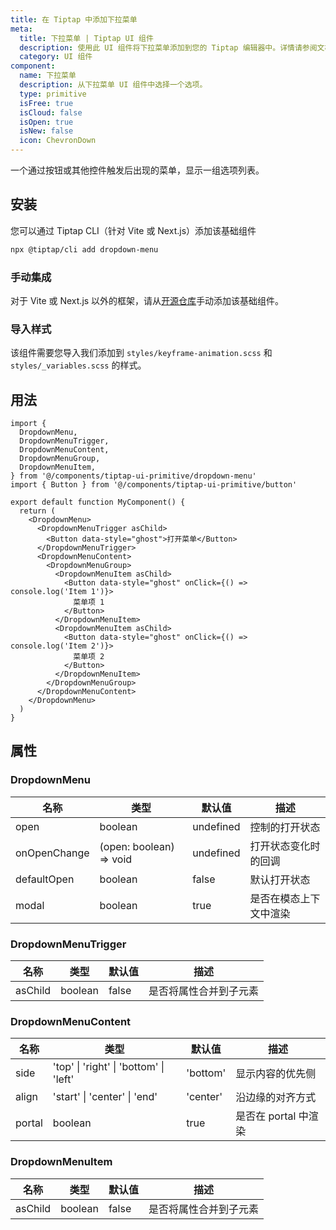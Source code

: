 ```yaml
---
title: 在 Tiptap 中添加下拉菜单
meta:
  title: 下拉菜单 | Tiptap UI 组件
  description: 使用此 UI 组件将下拉菜单添加到您的 Tiptap 编辑器中。详情请参阅文档！
  category: UI 组件
component:
  name: 下拉菜单
  description: 从下拉菜单 UI 组件中选择一个选项。
  type: primitive
  isFree: true
  isCloud: false
  isOpen: true
  isNew: false
  icon: ChevronDown
---
```



一个通过按钮或其他控件触发后出现的菜单，显示一组选项列表。

<CodeDemo
  isScrollable
  src="https://template.tiptap.dev/preview/tiptap-ui-primitive/dropdown-menu"
/>

## 安装
您可以通过 Tiptap CLI（针对 Vite 或 Next.js）添加该基础组件

```bash
npx @tiptap/cli add dropdown-menu
```

### 手动集成
对于 Vite 或 Next.js 以外的框架，请从[开源仓库](https://github.com/ueberdosis/tiptap-ui-components/tree/main/apps/web/src/components/tiptap-ui-primitive/dropdown-menu)手动添加该基础组件。

### 导入样式

该组件需要您导入我们添加到 `styles/keyframe-animation.scss` 和 `styles/_variables.scss` 的样式。

## 用法

```tsx
import {
  DropdownMenu,
  DropdownMenuTrigger,
  DropdownMenuContent,
  DropdownMenuGroup,
  DropdownMenuItem,
} from '@/components/tiptap-ui-primitive/dropdown-menu'
import { Button } from '@/components/tiptap-ui-primitive/button'

export default function MyComponent() {
  return (
    <DropdownMenu>
      <DropdownMenuTrigger asChild>
        <Button data-style="ghost">打开菜单</Button>
      </DropdownMenuTrigger>
      <DropdownMenuContent>
        <DropdownMenuGroup>
          <DropdownMenuItem asChild>
            <Button data-style="ghost" onClick={() => console.log('Item 1')}>
              菜单项 1
            </Button>
          </DropdownMenuItem>
          <DropdownMenuItem asChild>
            <Button data-style="ghost" onClick={() => console.log('Item 2')}>
              菜单项 2
            </Button>
          </DropdownMenuItem>
        </DropdownMenuGroup>
      </DropdownMenuContent>
    </DropdownMenu>
  )
}
```

## 属性

### DropdownMenu

| 名称         | 类型                      | 默认值      | 描述                              |
| ------------ | ------------------------- | --------- | -------------------------------- |
| open         | boolean                   | undefined | 控制的打开状态                   |
| onOpenChange | (open: boolean) => void   | undefined | 打开状态变化时的回调             |
| defaultOpen  | boolean                   | false     | 默认打开状态                     |
| modal        | boolean                   | true      | 是否在模态上下文中渲染           |

### DropdownMenuTrigger

| 名称    | 类型    | 默认值  | 描述                               |
| ------- | ------- | ------- | --------------------------------- |
| asChild | boolean | false   | 是否将属性合并到子元素             |

### DropdownMenuContent

| 名称   | 类型                                     | 默认值    | 描述                               |
| ------ | -------------------------------------- | -------- | --------------------------------- |
| side   | 'top' \| 'right' \| 'bottom' \| 'left' | 'bottom' | 显示内容的优先侧                   |
| align  | 'start' \| 'center' \| 'end'            | 'center' | 沿边缘的对齐方式                   |
| portal | boolean                                | true     | 是否在 portal 中渲染               |

### DropdownMenuItem

| 名称    | 类型    | 默认值  | 描述                               |
| ------- | ------- | ------- | --------------------------------- |
| asChild | boolean | false   | 是否将属性合并到子元素             |